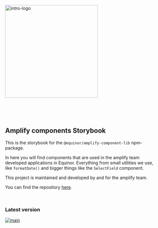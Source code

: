 
<Meta title="Introduction" />

<img
  alt="intro-logo"
  src="https://raw.githubusercontent.com/equinor/amplify-component-lib/main/static/amplify_logo.png"
  width="300px"
/>

<br />

<br />

<br />

## Amplify components Storybook

This is the storybook for the `@equinor/amplify-component-lib` npm-package.

In here you will find components that are used in the amplify team developed applications in Equinor.
Everything from small utilities we use, like `formatDate()` and bigger things like the `SelectField` component.

This project is maintained and developed by and for the amplify team.

You can find the repository [here](https://github.com/equinor/amplify-component-lib).

<br />

### Latest version

[![main](https://img.shields.io/npm/v/@equinor/amplify-component-lib?color=%23c3f3d2&label=%40equinor%2Famplify-component-lib&logo=npm&)](https://www.npmjs.com/package/@equinor/amplify-component-lib)
